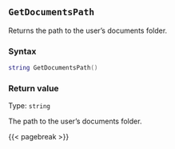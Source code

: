## `GetDocumentsPath`

Returns the path to the user's documents folder.

### Syntax {-}

``` .lua
string GetDocumentsPath() 
```

### Return value {-}

Type: `string`

The path to the user's documents folder.

{{< pagebreak >}}
